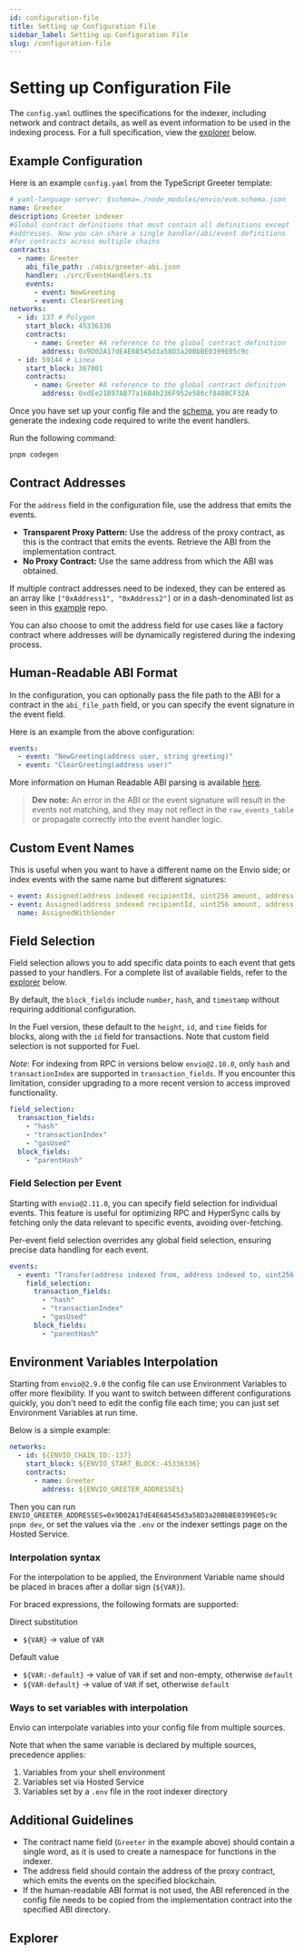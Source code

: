 ```yaml
---
id: configuration-file
title: Setting up Configuration File
sidebar_label: Setting up Configuration File
slug: /configuration-file
---
```


# Setting up Configuration File

The `config.yaml` outlines the specifications for the indexer, including network and contract details, as well as event information to be used in the indexing process. For a full specification, view the [explorer](#explorer) below.

## Example Configuration

Here is an example `config.yaml` from the TypeScript Greeter template:

```yaml
# yaml-language-server: $schema=./node_modules/envio/evm.schema.json
name: Greeter
description: Greeter indexer
#Global contract definitions that must contain all definitions except
#addresses. Now you can share a single handler/abi/event definitions
#for contracts across multiple chains
contracts:
  - name: Greeter
    abi_file_path: ./abis/greeter-abi.json
    handler: ./src/EventHandlers.ts
    events:
      - event: NewGreeting
      - event: ClearGreeting
networks:
  - id: 137 # Polygon
    start_block: 45336336
    contracts:
      - name: Greeter #A reference to the global contract definition
        address: 0x9D02A17dE4E68545d3a58D3a20BbBE0399E05c9c
  - id: 59144 # Linea
    start_block: 367801
    contracts:
      - name: Greeter #A reference to the global contract definition
        address: 0xdEe21B97AB77a16B4b236F952e586cf8408CF32A
```

Once you have set up your config file and the [schema](./schema-file.md), you are ready to generate the indexing code required to write the event handlers.

Run the following command:

```bash
pnpm codegen
```

## Contract Addresses

For the `address` field in the configuration file, use the address that emits the events.

- **Transparent Proxy Pattern:** Use the address of the proxy contract, as this is the contract that emits the events. Retrieve the ABI from the implementation contract.
- **No Proxy Contract:** Use the same address from which the ABI was obtained.

If multiple contract addresses need to be indexed, they can be entered as an array like `["0xAddress1", "0xAddress2"]` or in a dash-denominated list as seen in this [example](https://github.com/enviodev/univ3ethusdc-pool-multichain/blob/main/config.yaml) repo.

You can also choose to omit the address field for use cases like a factory contract where addresses will be dynamically registered during the indexing process.

## Human-Readable ABI Format

In the configuration, you can optionally pass the file path to the ABI for a contract in the `abi_file_path` field, or you can specify the event signature in the event field.

Here is an example from the above configuration:

```yaml
events:
  - event: "NewGreeting(address user, string greeting)"
  - event: "ClearGreeting(address user)"
```

More information on Human Readable ABI parsing is available [here](https://docs.rs/ethers-core/latest/ethers_core/abi/struct.AbiParser.html).

> **Dev note:** An error in the ABI or the event signature will result in the events not matching, and they may not reflect in the `raw_events_table` or propagate correctly into the event handler logic.

## Custom Event Names

This is useful when you want to have a different name on the Envio side; or index events with the same name but different signatures:

```yaml
- event: Assigned(address indexed recipientId, uint256 amount, address token)
- event: Assigned(address indexed recipientId, uint256 amount, address token, address sender)
  name: AssignedWithSender
```

## Field Selection

Field selection allows you to add specific data points to each event that gets passed to your handlers. For a complete list of available fields, refer to the [explorer](#explorer) below.

By default, the `block_fields` include `number`, `hash`, and `timestamp` without requiring additional configuration.

In the Fuel version, these default to the `height`, `id`, and `time` fields for blocks, along with the `id` field for transactions. Note that custom field selection is not supported for Fuel.

_Note_: For indexing from RPC in versions below `envio@2.10.0`, only `hash` and `transactionIndex` are supported in `transaction_fields`. If you encounter this limitation, consider upgrading to a more recent version to access improved functionality.

```yaml
field_selection:
  transaction_fields:
    - "hash"
    - "transactionIndex"
    - "gasUsed"
  block_fields:
    - "parentHash"
```

### Field Selection per Event

Starting with `envio@2.11.0`, you can specify field selection for individual events. This feature is useful for optimizing RPC and HyperSync calls by fetching only the data relevant to specific events, avoiding over-fetching.

Per-event field selection overrides any global field selection, ensuring precise data handling for each event.

```yaml
events:
  - event: "Transfer(address indexed from, address indexed to, uint256 value)"
    field_selection:
      transaction_fields:
        - "hash"
        - "transactionIndex"
        - "gasUsed"
      block_fields:
        - "parentHash"
```

## Environment Variables Interpolation

Starting from `envio@2.9.0` the config file can use Environment Variables to offer more flexibility. If you want to switch between different configurations quickly, you don't need to edit the config file each time; you can just set Environment Variables at run time.

Below is a simple example:

```yaml
networks:
  - id: ${ENVIO_CHAIN_ID:-137}
    start_block: ${ENVIO_START_BLOCK:-45336336}
    contracts:
      - name: Greeter
        address: ${ENVIO_GREETER_ADDRESSES}
```

Then you can run `ENVIO_GREETER_ADDRESSES=0x9D02A17dE4E68545d3a58D3a20BbBE0399E05c9c pnpm dev`, or set the values via the `.env` or the indexer settings page on the Hosted Service.

### Interpolation syntax

For the interpolation to be applied, the Environment Variable name should be placed in braces after a dollar sign (`${VAR}`).

For braced expressions, the following formats are supported:

Direct substitution

- `${VAR}` -> value of `VAR`

Default value

- `${VAR:-default}` -> value of `VAR` if set and non-empty, otherwise `default`
- `${VAR-default}` -> value of `VAR` if set, otherwise `default`

### Ways to set variables with interpolation

Envio can interpolate variables into your config file from multiple sources.

Note that when the same variable is declared by multiple sources, precedence applies:

1. Variables from your shell environment
2. Variables set via Hosted Service
3. Variables set by a `.env` file in the root indexer directory

## Additional Guidelines

- The contract name field (`Greeter` in the example above) should contain a single word, as it is used to create a namespace for functions in the indexer.
- The address field should contain the address of the proxy contract, which emits the events on the specified blockchain.
- If the human-readable ABI format is not used, the ABI referenced in the config file needs to be copied from the implementation contract into the specified ABI directory.


## Explorer

<JSONSchemaViewer schema={Schema} />
